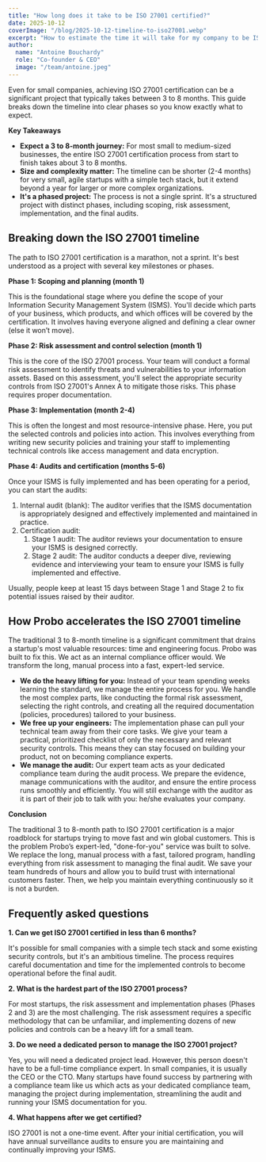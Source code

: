 ```yaml
---
title: "How long does it take to be ISO 27001 certified?"
date: 2025-10-12
coverImage: "/blog/2025-10-12-timeline-to-iso27001.webp"
excerpt: "How to estimate the time it will take for my company to be ISO 27001."
author:
  name: "Antoine Bouchardy"
  role: "Co-founder & CEO"
  image: "/team/antoine.jpeg"
---
```


Even for small companies, achieving ISO 27001 certification can be a significant project that typically takes between 3 to 8 months. This guide breaks down the timeline into clear phases so you know exactly what to expect.

**Key Takeaways**

* **Expect a 3 to 8-month journey:** For most small to medium-sized businesses, the entire ISO 27001 certification process from start to finish takes about 3 to 8 months.  
* **Size and complexity matter:** The timeline can be shorter (2-4 months) for very small, agile startups with a simple tech stack, but it extend beyond a year for larger or more complex organizations.  
* **It's a phased project:** The process is not a single sprint. It's a structured project with distinct phases, including scoping, risk assessment, implementation, and the final audits.

## **Breaking down the ISO 27001 timeline**

The path to ISO 27001 certification is a marathon, not a sprint. It's best understood as a project with several key milestones or phases.

**Phase 1: Scoping and planning (month 1\)**

This is the foundational stage where you define the scope of your Information Security Management System (ISMS). You'll decide which parts of your business, which products, and which offices will be covered by the certification. It involves having everyone aligned and defining a clear owner (else it won’t move).

**Phase 2: Risk assessment and control selection (month 1)**

This is the core of the ISO 27001 process. Your team will conduct a formal risk assessment to identify threats and vulnerabilities to your information assets. Based on this assessment, you'll select the appropriate security controls from ISO 27001's Annex A to mitigate those risks. This phase requires proper documentation.

**Phase 3: Implementation (month 2-4)**

This is often the longest and most resource-intensive phase. Here, you put the selected controls and policies into action. This involves everything from writing new security policies and training your staff to implementing technical controls like access management and data encryption.

**Phase 4: Audits and certification (months 5-6)**

Once your ISMS is fully implemented and has been operating for a period, you can start the audits:

1. Internal audit (blank): The auditor verifies that the ISMS documentation is appropriately designed and effectively implemented and maintained in practice.  
1. Certification audit:  
   1. Stage 1 audit: The auditor reviews your documentation to ensure your ISMS is designed correctly.  
   2. Stage 2 audit: The auditor conducts a deeper dive, reviewing evidence and interviewing your team to ensure your ISMS is fully implemented and effective.

Usually, people keep at least 15 days between Stage 1 and Stage 2 to fix potential issues raised by their auditor.

## **How Probo accelerates the ISO 27001 timeline**

The traditional 3 to 8-month timeline is a significant commitment that drains a startup's most valuable resources: time and engineering focus. Probo was built to fix this. We act as an internal compliance officer would. We transform the long, manual process into a fast, expert-led service.

* **We do the heavy lifting for you:** Instead of your team spending weeks learning the standard, we manage the entire process for you. We handle the most complex parts, like conducting the formal risk assessment, selecting the right controls, and creating all the required documentation (policies, procedures) tailored to your business.  
* **We free up your engineers:** The implementation phase can pull your technical team away from their core tasks. We give your team a practical, prioritized checklist of only the necessary and relevant security controls. This means they can stay focused on building your product, not on becoming compliance experts.  
* **We manage the audit:** Our expert team acts as your dedicated compliance team during the audit process. We prepare the evidence, manage communications with the auditor, and ensure the entire process runs smoothly and efficiently. You will still exchange with the auditor as it is part of their job to talk with you: he/she evaluates your company.

**Conclusion**

The traditional 3 to 8-month path to ISO 27001 certification is a major roadblock for startups trying to move fast and win global customers. This is the problem Probo’s expert-led, "done-for-you" service was built to solve. We replace the long, manual process with a fast, tailored program, handling everything from risk assessment to managing the final audit. We save your team hundreds of hours and allow you to build trust with international customers faster. Then, we help you maintain everything continuously so it is not a burden.

## **Frequently asked questions**

**1\. Can we get ISO 27001 certified in less than 6 months?**

It's possible for small companies with a simple tech stack and some existing security controls, but it's an ambitious timeline. The process requires careful documentation and time for the implemented controls to become operational before the final audit.

**2\. What is the hardest part of the ISO 27001 process?**

For most startups, the risk assessment and implementation phases (Phases 2 and 3\) are the most challenging. The risk assessment requires a specific methodology that can be unfamiliar, and implementing dozens of new policies and controls can be a heavy lift for a small team.

**3\. Do we need a dedicated person to manage the ISO 27001 project?**

Yes, you will need a dedicated project lead. However, this person doesn't have to be a full-time compliance expert. In small companies, it is usually the CEO or the CTO. Many startups have found success by partnering with a compliance team like us which acts as your dedicated compliance team, managing the project during implementation, streamlining the audit and running your ISMS documentation for you.

**4\. What happens after we get certified?**

ISO 27001 is not a one-time event. After your initial certification, you will have annual surveillance audits to ensure you are maintaining and continually improving your ISMS.

